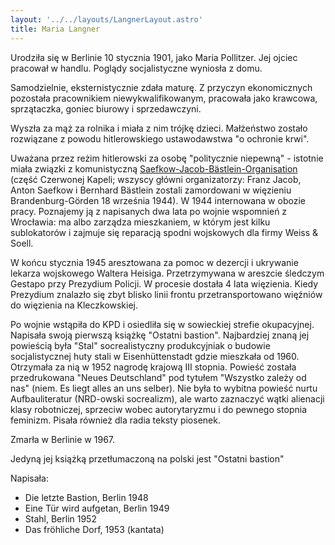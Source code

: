 ```yaml
---
layout: '../../layouts/LangnerLayout.astro'
title: Maria Langner
---
```


Urodziła się w Berlinie 10 stycznia 1901, jako Maria Pollitzer. Jej ojciec pracował w handlu. Poglądy socjalistyczne wyniosła z domu.

Samodzielnie, eksternistycznie zdała maturę. Z przyczyn ekonomicznych pozostała pracownikiem niewykwalifikowanym, pracowała jako krawcowa, sprzątaczka, goniec biurowy i sprzedawczyni.

Wyszła za mąż za rolnika i miała z nim trójkę dzieci. Małżeństwo zostało rozwiązane z powodu hitlerowskiego ustawodawstwa "o ochronie krwi".

Uważana przez reżim hitlerowski za osobę "politycznie niepewną" - istotnie miała związki z komunistyczną [Saefkow-Jacob-Bästlein-Organisation](https://de.wikipedia.org/wiki/Saefkow-Jacob-B%C3%A4stlein-Organisation) (część Czerwonej Kapeli; wszyscy główni organizatorzy: Franz Jacob, Anton Saefkow i Bernhard Bästlein zostali zamordowani w więzieniu Brandenburg-Görden 18 września 1944). W 1944 internowana w obozie pracy. Poznajemy ją z napisanych dwa lata po wojnie wspomnień z Wrocławia: ma albo zarządza mieszkaniem, w którym jest kilku sublokatorów i zajmuje się reparacją spodni wojskowych dla firmy Weiss & Soell.

W końcu stycznia 1945 aresztowana za pomoc w dezercji i ukrywanie lekarza wojskowego Waltera Heisiga. Przetrzymywana w areszcie śledczym Gestapo przy Prezydium Policji. W procesie dostała 4 lata więzienia. Kiedy Prezydium znalazło się zbyt blisko linii frontu przetransportowano więźniów do więzienia na Kleczkowskiej.

Po wojnie wstąpiła do KPD i osiedliła się w sowieckiej strefie okupacyjnej. Napisała swoją pierwszą książkę "Ostatni bastion". Najbardziej znaną jej powieścią była "Stal" socrealistyczny produkcyjniak o budowie socjalistycznej huty stali w Eisenhüttenstadt gdzie mieszkała od 1960. Otrzymała za nią w 1952 nagrodę krajową III stopnia. Powieść została przedrukowana "Neues Deutschland" pod tytułem "Wszystko zależy od nas" (niem. Es liegt alles an uns selber). Nie była to wybitna powieść nurtu Aufbauliteratur (NRD-owski socrealizm), ale warto zaznaczyć wątki alienacji klasy robotniczej, sprzeciw wobec autorytaryzmu i do pewnego stopnia feminizm. Pisała również dla radia teksty piosenek.

Zmarła w Berlinie w 1967.

Jedyną jej książką przetłumaczoną na polski jest "Ostatni bastion"

Napisała:

- Die letzte Bastion, Berlin 1948
- Eine Tür wird aufgetan, Berlin 1949
- Stahl, Berlin 1952
- Das fröhliche Dorf, 1953 (kantata)